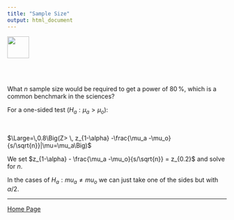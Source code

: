 ```yaml
---
title: "Sample Size"
output: html_document
---
```


<a href="http://rinterested.github.io/statistics/index.html">
<img HEIGHT="50" WIDTH="50" src="https://cloud.githubusercontent.com/assets/9312897/10472938/5c01c1ca-71f4-11e5-87b8-1de0e43c604f.png"></a>


<br><br>


What $n$ sample size would be required to get a power of $80\,\%$, which is a common benchmark in the sciences?

For a one-sided test ($H_a: \mu_a > \mu_o$):

<br>

$\Large=\,0.8\Big(Z> \, z_{1-\alpha} -\frac{\mu_a -\mu_o}{s/\sqrt{n}}|\mu=\mu_a\Big)$


We set $z_{1-\alpha} - \frac{\mu_a -\mu_o}{s/\sqrt{n}} = z_{0.2}$ and solve for $n$.

In the cases of $H_a: mu_a \neq mu_o$ we can just take one of the sides but with $\alpha/2$.

---

<a href="http://rinterested.github.io/statistics/index.html">Home Page</a>
